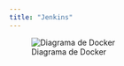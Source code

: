 ```yaml
---
title: "Jenkins"
---
```


![Diagrama de Docker](https://drive.google.com/file/d/1Ax4MjoQ9ul8mb8AV4OHHR1i4ZXqYJCn1/view"Representación gráfica de Docker")